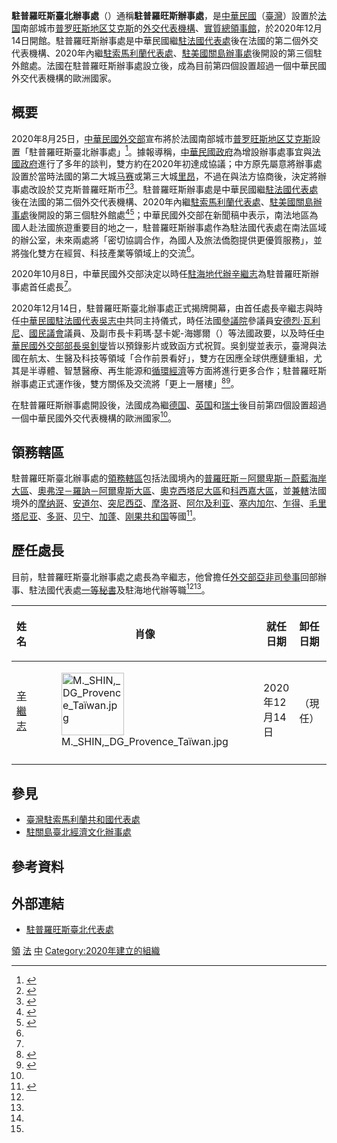 {{NoteTA
| G1 = 地名翻譯
| 1 = zh-cn:普罗旺斯地区艾克斯; zh-tw:艾克斯普羅旺斯市; zh-hk:普羅旺斯地區艾克斯;
| 2 = zh-hant:臺; zh-hans:台;
}}
{{Infobox diplomatic mission
| name = 駐普羅旺斯臺北辦事處
| native_name = Bureau de Représentation de Taipei en France Bureau Annexe d'Aix-en-Provence
| native_name_lang = fr
| image =
| image_size = 
| image_caption =
| map_type =
| map_caption =
| map_size = 
| map_dot_label = 
| map_dot_mark =
| alternate_names = 駐普羅旺斯辦事處<br/>中華民國駐法國普羅旺斯辦事處<ref name="處長簡歷">{{Cite web|title=處長簡歷|url=https://www.roc-taiwan.org/frprv/post/136.html|accessdate=2020-12-15|date=2020-11-18|publisher=駐普羅旺斯臺北辦事處|archive-date=2020-12-15|archive-url=https://web.archive.org/web/20201215045336/https://www.roc-taiwan.org/frprv/post/136.html|dead-url=no}}</ref>
| open = 2020年12月14日
| location = {{FRA}}[[普罗旺斯-阿尔卑斯-蓝色海岸大区|普羅旺斯－阿爾卑斯－蔚藍海岸大區]][[罗讷河口省|罗讷河口省]]
| address = [[法國郵政編碼|13100]] [[普罗旺斯地区艾克斯|普罗旺斯地区艾克斯]]拿破崙·波拿巴大道120號<br/>120 Avenue Napoléon Bonaparte, 13100 Aix-en-Provence
| apartment = [[中華民國外交部|中華民國外交部]]<br/>[[駐法國台北代表處|駐法國台北代表處]]
| jurisdiction = {{Collapsible list
 | title = 法國境內：
 | 普羅旺斯－阿爾卑斯－蔚藍海岸大區
 | [[奧弗涅-羅訥-阿爾卑斯大區|奧弗涅－羅訥－阿爾卑斯大區]]
 | [[奧克西塔尼大區|奧克西塔尼大區]] 
 | [[科西嘉|科西嘉大區]]
}}{{Collapsible list
 | title = 法國境外[[兼轄|兼轄]]：
 | {{MCO}}
 | {{AND}}
 | {{TUN}}
 | {{MAR}}
 | {{DZA}}
 | {{SEN}}
 | {{TCD}}
 | {{MRT}}
 | {{TGO}}
 | {{BEN}}
 | {{GAB}}
 | {{COG}}
}}
| Chief_title = 處長
| Chief = [[辛繼志|辛繼志]]
| website = https://www.roc-taiwan.org/frprv/
}}
'''駐普羅旺斯臺北辦事處'''（{{lang-fr|Bureau de Représentation de Taipei en France Bureau Annexe d'Aix-en-Provence}}）通稱'''駐普羅旺斯辦事處'''，是[[中華民國|中華民國]]（[[臺灣地區|臺灣]]）設置於[[法国|法国]]南部城市[[普罗旺斯地区艾克斯|普罗旺斯地区艾克斯]]的[[外交代表機構|外交代表機構]]、[[實質大使館|實質總領事館]]，於2020年12月14日開館。駐普羅旺斯辦事處是中華民國繼[[駐法國台北代表處|駐法國代表處]]後在法國的第二個外交代表機構、2020年內繼[[臺灣駐索馬利蘭共和國代表處|駐索馬利蘭代表處]]、[[駐關島臺北經濟文化辦事處|駐美國關島辦事處]]後開設的第三個駐外館處。法國在駐普羅旺斯辦事處設立後，成為目前第四個設置超過一個中華民國外交代表機構的歐洲國家。

== 概要 ==
2020年8月25日，[[中華民國外交部|中華民國外交部]]宣布將於法國南部城市[[普罗旺斯地区艾克斯|普罗旺斯地区艾克斯]]設置「駐普羅旺斯臺北辦事處」<ref name="外交部">{{Cite web|title=我政府將在法國南部設立「駐普羅旺斯臺北辦事處」，促進臺法交流合作|url=https://www.mofa.gov.tw/News_Content_M_2.aspx?n=8742DCE7A2A28761&s=DB9513CD0A657499|accessdate=2020-12-15|date=2020-08-25|work=[[中華民國外交部歐洲司|外交部歐洲司]]|publisher=[[中華民國外交部|中華民國外交部]]|archive-date=2020-11-05|archive-url=https://web.archive.org/web/20201105181234/https://www.mofa.gov.tw/News_Content_M_2.aspx?n=8742DCE7A2A28761&s=DB9513CD0A657499|dead-url=no}}</ref>。據報導稱，[[中華民國政府|中華民國政府]]為增設辦事處事宜與[[法國政府|法國政府]]進行了多年的談判，雙方約在2020年初達成協議；中方原先屬意將辦事處設置於當時法國的第二大城[[马赛|马赛]]或第三大城[[里昂|里昂]]，不過在與法方協商後，決定將辦事處改設於艾克斯普羅旺斯市<ref>{{Cite news|title=La France soutient Taïwan et met la Chine en colère|url=https://www.la-croix.com/Monde/France-soutient-Taiwan-met-Chine-colere-2020-08-27-1201111007|first=Dorian|last=Malovic|newspaper=[[十字架报|La Croix]]|date=2020-08-27|accessdate=2020-12-15|issn=02426056|language=fr|archive-date=2020-09-29|archive-url=https://web.archive.org/web/20200929034557/https://www.la-croix.com/Monde/France-soutient-Taiwan-met-Chine-colere-2020-08-27-1201111007|dead-url=no}}</ref><ref>{{Cite web|title=【獨家】外交突破！ 台灣首度前進南法增設辦事處|url=https://www.upmedia.mg/news_info.php?SerialNo=94512|accessdate=2020-12-15|date=2020-08-24|author=仇佩芬|publisher=[[上報|上報]]|archive-date=2020-08-29|archive-url=https://web.archive.org/web/20200829083335/https://www.upmedia.mg/news_info.php?SerialNo=94512|dead-url=no}}</ref>。駐普羅旺斯辦事處是中華民國繼[[駐法國台北代表處|駐法國代表處]]後在法國的第二個外交代表機構、2020年內繼[[臺灣駐索馬利蘭共和國代表處|駐索馬利蘭代表處]]、[[駐關島臺北經濟文化辦事處|駐美國關島辦事處]]後開設的第三個駐外館處<ref>{{Cite web|title=本部單位主管例行新聞說明會紀要---國經司、國合會|url=https://www.mofa.gov.tw/News_Content_M_2.aspx?n=70BCE89F4594745D&sms=700DE7A3F880BAE6&s=83931910531D97DA|accessdate=2020-12-15|date=2020-08-27|work=[[中華民國外交部公眾外交協調會|外交部公眾外交協調會]]|publisher=中華民國外交部|archive-date=2020-12-15|archive-url=https://web.archive.org/web/20201215045339/https://www.mofa.gov.tw/News_Content_M_2.aspx?n=70BCE89F4594745D&sms=700DE7A3F880BAE6&s=83931910531D97DA|dead-url=no}}</ref><ref name="海地">{{Cite web|title=海地公使辛繼志 出任駐普羅旺斯台北辦事處長|url=https://www.cna.com.tw/news/aipl/202010080381.aspx|accessdate=2020-12-15|date=2020-10-08|author=陳韻聿|editor=林淑媛|publisher=[[中央通訊社|中央通訊社]]|archive-date=2020-10-11|archive-url=https://web.archive.org/web/20201011083243/https://www.cna.com.tw/news/aipl/202010080381.aspx|dead-url=no}}</ref>；中華民國外交部在新聞稿中表示，南法地區為國人赴法國旅遊重要目的地之一，駐普羅旺斯辦事處作為駐法國代表處在南法區域的辦公室，未來兩處將「密切協調合作，為國人及旅法僑胞提供更優質服務」，並將強化雙方在經貿、科技產業等領域上的交流<ref name="外交部"/>。

2020年10月8日，中華民國外交部決定以時任[[中華民國駐海地大使列表|駐海地代辦]][[辛繼志|辛繼志]]為駐普羅旺斯辦事處首任處長<ref name="海地"/>。

2020年12月14日，駐普羅旺斯臺北辦事處正式揭牌開幕，由首任處長辛繼志與時任[[中華民國駐法國大使列表|中華民國駐法國代表]][[吳志中|吳志中]]共同主持儀式，時任法國[[参议院_(法国)|參議院]]{{link-fr|法國參議院外交暨國防委員會|Commission des Affaires étrangères, de la Défense et des Forces armées|外交暨國防委員會}}參議員[[安德烈·瓦利尼|安德烈·瓦利尼]]、[[國民議會_(法國)|國民議會]]議員{{link-en|勞倫斯·川斯托爾-伊斯娜|Laurence Trastour-Isnart}}、{{link-fr|艾克斯普羅旺斯市市長列表|Liste des maires d'Aix-en-Provence|艾克斯普羅旺斯市市長}}{{link-en|瑪莉斯·茹瓦桑-瑪席妮|Maryse Joissains}}及副市長卡莉瑪·瑟卡妮-海娜爾（{{lang|fr|Karima Zerkani-Raynal}}）等法國政要，以及時任[[中国外交部长列表|中華民國外交部部長]][[吳釗燮|吳釗燮]]皆以預錄影片或致函方式祝賀。吳釗燮並表示，臺灣與法國在航太、生醫及科技等領域「合作前景看好」，雙方在因應全球供應鏈重組，尤其是半導體、智慧醫療、再生能源和[[循環經濟|循環經濟]]等方面將進行更多合作；駐普羅旺斯辦事處正式運作後，雙方關係及交流將「更上一層樓」<ref>{{Cite web|title=我國「駐普羅旺斯台北辦事處」正式揭牌開幕，外交部長吳釗燮及法國當地政要共同祝賀|url=https://www.mofa.gov.tw/News_Content_M_2.aspx?n=FAEEE2F9798A98FD&sms=6DC19D8F09484C89&s=2F8B7EEF30D77CF3|accessdate=2020-12-15|date=2020-12-14|work=外交部歐洲司|publisher=中華民國外交部|archive-date=2020-12-15|archive-url=https://web.archive.org/web/20201215045337/https://www.mofa.gov.tw/News_Content_M_2.aspx?n=FAEEE2F9798A98FD&sms=6DC19D8F09484C89&s=2F8B7EEF30D77CF3|dead-url=no}}</ref><ref>{{Cite web|title=駐普羅旺斯辦事處揭牌開幕 吳釗燮：深化台法關係|url=https://www.cna.com.tw/news/aipl/202012140285.aspx|accessdate=2020-12-15|date=2020-12-14|author=游凱翔|editor=楊玫寧|publisher=中央通訊社|archive-date=2020-12-15|archive-url=https://web.archive.org/web/20201215045338/https://www.cna.com.tw/news/aipl/202012140285.aspx|dead-url=no}}</ref>。

在駐普羅旺斯辦事處開設後，法國成為繼[[德国|德国]]、[[英国|英国]]和[[瑞士|瑞士]]後目前第四個設置超過一個中華民國外交代表機構的歐洲國家<ref name="海地"/>。

== 領務轄區 ==
駐普羅旺斯臺北辦事處的[[領事轄區|領務轄區]]包括法國境內的[[普罗旺斯-阿尔卑斯-蓝色海岸大区|普羅旺斯－阿爾卑斯－蔚藍海岸大區]]、[[奧弗涅-羅訥-阿爾卑斯大區|奧弗涅－羅訥－阿爾卑斯大區]]、[[奧克西塔尼大區|奧克西塔尼大區]]和[[科西嘉|科西嘉大區]]，並[[兼轄|兼轄]]法國境外的[[摩纳哥|摩纳哥]]、[[安道尔|安道尔]]、[[突尼西亞|突尼西亞]]、[[摩洛哥|摩洛哥]]、[[阿尔及利亚|阿尔及利亚]]、[[塞内加尔|塞内加尔]]、[[乍得|乍得]]、[[毛里塔尼亚|毛里塔尼亚]]、[[多哥|多哥]]、[[贝宁|贝宁]]、[[加蓬|加蓬]]、[[刚果共和国|刚果共和国]]等國<ref>{{Cite web|title=歐洲地區 - 駐館位置及聯絡資訊|url=https://www.boca.gov.tw/sp-foof-arealp-Europe-1.html|accessdate=2020-12-15|date=2017-07-10|work=[[外交部領事事務局|外交部領事事務局]]|publisher=中華民國外交部|archive-date=2020-12-15|archive-url=https://web.archive.org/web/20201215045347/https://www.boca.gov.tw/sp-foof-arealp-Europe-1.html|dead-url=no}}</ref>。

== 歷任處長 ==
目前，駐普羅旺斯臺北辦事處之處長為辛繼志，他曾擔任[[中華民國外交部亞西及非洲司|外交部亞非司]][[参赞|參事]]回部辦事、駐法國代表處[[一等秘書|一等秘書]]及駐海地代辦等職<ref name="處長簡歷"/><ref name="海地"/>。

{| class="sortable wikitable" style="text-align:center"
|-
! scope="col" | 姓名
! scope="col" class="unsortable" | 肖像
! scope="col" | 就任日期
! scope="col" | 卸任日期
! scope="col" class="unsortable" | 資料出處
|-
| [[辛繼志|辛繼志]]
| [[File:M._SHIN,_DG_Provence_Taïwan.jpg|100px]]
| 2020年12月14日
| （現任）
| <ref name="處長簡歷"/><ref name="海地"/>
|-
|}

== 參見 ==
* [[臺灣駐索馬利蘭共和國代表處|臺灣駐索馬利蘭共和國代表處]]
* [[駐關島臺北經濟文化辦事處|駐關島臺北經濟文化辦事處]]

== 參考資料 ==
{{reflist|2}}

== 外部連結 ==
* [https://www.roc-taiwan.org/frprv/ 駐普羅旺斯臺北代表處]{{zh-hant icon}}{{fr icon}}

{{中華民國駐外機構}}
{{中華民國與法國關係}}

[[Category:中華民國駐法國機構|領]]
[[Category:中華民國駐外領事館|法]]
[[Category:普罗旺斯地区艾克斯|中]]
[[Category:2020年建立的組織|Category:2020年建立的組織]]